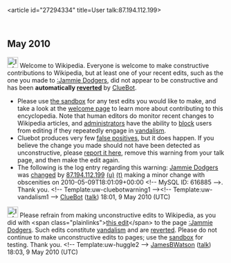 <article id="27294334" title=User talk:87.194.112.199>
	<talkpage id="27294334" title="User talk:87.194.112.199">


== May 2010 ==
[[Image:Information.svg|left|25px]] Welcome to Wikipedia. Everyone is welcome to make constructive contributions to Wikipedia, but at least one of your recent edits, such as the one you made to [[:Jammie Dodgers]], did not appear to be constructive and has been '''automatically [[Help:Reverting|reverted]]''' by [[User:ClueBot|ClueBot]]. 
* Please use [[Wikipedia:Sandbox|the sandbox]] for any test edits you would like to make, and take a look at the [[Wikipedia:Introduction|welcome page]] to learn more about contributing to this encyclopedia. Note that human editors do monitor recent changes to Wikipedia articles, and [[WP:ADMINS|administrators]] have the ability to [[WP:BLOCK|block]] users from editing if they repeatedly engage in [[WP:vandalism|vandalism]].
* Cluebot produces very few [[false positives]], but it does happen. If you believe the change you made should not have been detected as unconstructive, please [[User:ClueBot/FalsePositives|report it here]], remove this warning from your talk page, and then make the edit again. 
* The following is the log entry regarding this warning: [[Jammie Dodgers]] was [http://en.wikipedia.org/w/index.php?title=Jammie+Dodgers&amp;diff=361118957&amp;oldid=361118405 changed] by [[Special:Contributions/87.194.112.199|87.194.112.199]] [[User:87.194.112.199|(u)]] [[User talk:87.194.112.199|(t)]] making a minor change with obscenities on 2010-05-09T18:01:09+00:00 &lt;!-- MySQL ID: 616885 --&gt;. Thank you. &lt;!-- Template:uw-cluebotwarning1 --&gt;&lt;!-- Template:uw-vandalism1 --&gt; [[User:ClueBot|ClueBot]] ([[User talk:ClueBot|talk]]) 18:01, 9 May 2010 (UTC)

[[Image:Information.svg|25px]] Please refrain from making unconstructive edits to Wikipedia, as you did with &lt;span class=&quot;plainlinks&quot;&gt;[http://en.wikipedia.org/wiki/Jammie_Dodgers?diff=361119227 this edit]&lt;/span&gt; to the page [[:Jammie Dodgers]]. Such edits constitute [[Wikipedia:Vandalism|vandalism]] and are [[Help:Reverting|reverted]]. Please do not continue to make unconstructive edits to pages; use the [[Wikipedia:Sandbox|sandbox]] for testing. Thank you. &lt;!-- Template:uw-huggle2 --&gt; [[User:JamesBWatson|JamesBWatson]] ([[User talk:JamesBWatson|talk]]) 18:03, 9 May 2010 (UTC)
	</talkpage>
</article>